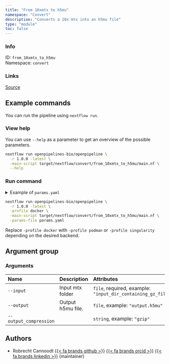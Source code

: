 ```yaml
---
title: "From 10xmtx to h5mu"
namespace: "Convert"
description: "Converts a 10x mtx into an h5mu file"
type: "module"
toc: false
---
```


::: {.column-margin}

### Info

ID: `from_10xmtx_to_h5mu`  
Namespace: `convert`

### Links
[Source](https://github.com/openpipelines-bio/openpipeline/blob/1.0.0/src/convert/from_10xmtx_to_h5mu){.btn-action .btn-sm .btn-info .btn role="button"}

:::



## Example commands

You can run the pipeline using `nextflow run`.

### View help

You can use `--help` as a parameter to get an overview of the possible parameters.

```bash
nextflow run openpipelines-bio/openpipeline \
  -r 1.0.0 -latest \
  -main-script target/nextflow/convert/from_10xmtx_to_h5mu/main.nf \
  --help
```

### Run command

<details>
<summary>Example of `params.yaml`</summary>
```yaml
# Arguments
input: # please fill in - example: "input_dir_containing_gz_files"
# output: "$id.$key.output.h5mu"
# output_compression: "gzip"

# Nextflow input-output arguments
publish_dir: # please fill in - example: "output/"
# param_list: "my_params.yaml"
```
</details>

```bash
nextflow run openpipelines-bio/openpipeline \
  -r 1.0.0 -latest \
  -profile docker \
  -main-script target/nextflow/convert/from_10xmtx_to_h5mu/main.nf \
  -params-file params.yaml
```

:::{.callout-note}
Replace `-profile docker` with `-profile podman` or `-profile singularity` depending on the desired backend.
:::

## Argument group

### Arguments

|Name                   |Description       |Attributes                                                   |
|:----------------------|:-----------------|:------------------------------------------------------------|
|`--input`              |Input mtx folder  |`file`, required, example: `"input_dir_containing_gz_files"` |
|`--output`             |Output h5mu file. |`file`, example: `"output.h5mu"`                             |
|`--output_compression` |                  |`string`, example: `"gzip"`                                  |

## Authors


  * Robrecht Cannoodt [{{< fa brands github >}}](https://github.com/rcannood) [{{< fa brands orcid >}}](https://orcid.org/0000-0003-3641-729X) [{{< fa brands linkedin >}}](https://linkedin.com/in/robrechtcannoodt) (maintainer)
